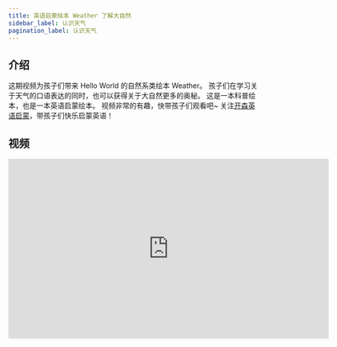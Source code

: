 ```yaml
---
title: 英语启蒙绘本 Weather 了解大自然
sidebar_label: 认识天气
pagination_label: 认识天气
---
```


## 介绍

这期视频为孩子们带来 Hello World 的自然系类绘本 Weather。
孩子们在学习关于天气的口语表达的同时，也可以获得关于大自然更多的奥秘。
这是一本科普绘本，也是一本英语启蒙绘本。
视频非常的有趣，快带孩子们观看吧~
关注[开森英语启蒙](https://space.bilibili.com/20797715)，带孩子们快乐启蒙英语！

## 视频

<iframe
  src="https://player.bilibili.com/player.html?bvid=BV1om4y1x7Fa&cid=1&page=1"
  scrolling="no"
  border="0"
  frameborder="no"
  framespacing="0"
  allowfullscreen="true"
  width="640"
  height="360"
></iframe>
